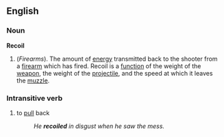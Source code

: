 ==English==
===Noun===
'''Recoil'''
# (''Firearms''). The amount of [[energy]] transmitted back to the shooter from a [[firearm]] which has fired. Recoil is a [[function]] of the weight of the [[weapon]], the weight of the [[projectile]], and the speed at which it leaves the [[muzzle]].

===Intransitive verb===
# to [[pull]] back 
#:''He '''recoiled''' in disgust when he saw the mess.''